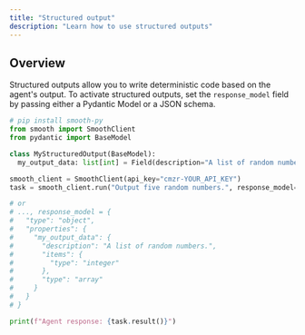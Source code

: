 ```yaml
---
title: "Structured output"
description: "Learn how to use structured outputs"
---
```


## Overview

Structured outputs allow you to write deterministic code based on the agent's output. 
To activate structured outputs, set the `response_model` field by passing either a Pydantic Model or a JSON schema.

<CodeGroup>

```python Python
# pip install smooth-py
from smooth import SmoothClient
from pydantic import BaseModel

class MyStructuredOutput(BaseModel):
  my_output_data: list[int] = Field(description="A list of random numbers.")

smooth_client = SmoothClient(api_key="cmzr-YOUR_API_KEY")
task = smooth_client.run("Output five random numbers.", response_model=MyStructuredOutput)

# or
# ..., response_model = {
#   "type": "object",
#   "properties": {
#     "my_output_data": {
#       "description": "A list of random numbers.",
#       "items": {
#         "type": "integer"
#       },
#       "type": "array"
#     }
#   }
# }

print(f"Agent response: {task.result()}")
```

</CodeGroup>